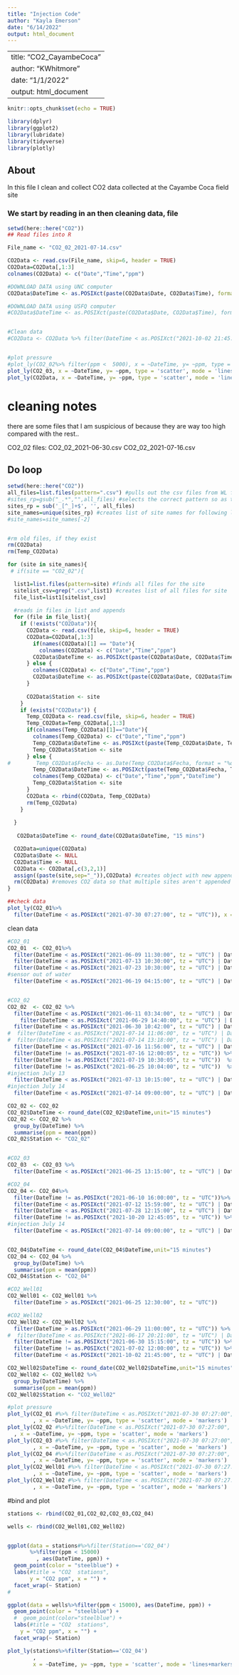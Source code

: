```yaml
---
title: "Injection Code"
author: "Kayla Emerson"
date: "6/14/2022"
output: html_document
---
```

---
title: "CO2_CayambeCoca"
author: "KWhitmore"
date: "1/1/2022"
output: html_document
---

```r
knitr::opts_chunk$set(echo = TRUE)

library(dplyr)
library(ggplot2)
library(lubridate)
library(tidyverse)
library(plotly)
```

## About
In this file I clean and collect CO2 data collected at the Cayambe Coca field site

### We start by reading in an then cleaning data, file 

```r
setwd(here::here("CO2"))
## Read files into R

File_name <- "CO2_02_2021-07-14.csv"

CO2Data <- read.csv(File_name, skip=6, header = TRUE)
CO2Data=CO2Data[,1:3]
colnames(CO2Data) <- c("Date","Time","ppm")

#DOWNLOAD DATA using UNC computer
CO2Data$DateTime <- as.POSIXct(paste(CO2Data$Date, CO2Data$Time), format="%m/%d/%Y %I:%M:%S %p", tz = "UTC")

#DOWNLOAD DATA using USFQ computer
#CO2Data$DateTime <- as.POSIXct(paste(CO2Data$Date, CO2Data$Time), format="%d/%m/%Y %H:%M:%S", tz = "UTC")


#Clean data
#CO2Data <- CO2Data %>% filter(DateTime < as.POSIXct("2021-10-02 21:45:00", tz = "UTC") | DateTime > as.POSIXct("2021-10-20 13:15:00", tz = "UTC"))


#plot pressure
#plot_ly(CO2_02%>% filter(ppm <  5000), x = ~DateTime, y= ~ppm, type = 'scatter', mode = 'lines+markers')
plot_ly(CO2_03, x = ~DateTime, y= ~ppm, type = 'scatter', mode = 'lines+markers')
plot_ly(CO2Data, x = ~DateTime, y= ~ppm, type = 'scatter', mode = 'lines+markers')

```
# cleaning notes
there are some files that I am suspicious of because they are way too high compared with the rest..

CO2_02 files:
CO2_02_2021-06-30.csv
CO2_02_2021-07-16.csv

## Do loop

```r

setwd(here::here("CO2"))
all_files=list.files(pattern=".csv") #pulls out the csv files from WL folder in HOBOware folder
#sites_rp=gsub("_.*","",all_files) #selects the correct pattern so as to seelct only desired files
sites_rp = sub('_[^_]+$', '', all_files)
site_names=unique(sites_rp) #creates list of site names for following loop
#site_names=site_names[-2]


#rm old files, if they exist
rm(CO2Data)
rm(Temp_CO2Data)

for (site in site_names){
 # if(site == "CO2_02"){

  list1=list.files(pattern=site) #finds all files for the site
  sitelist_csv=grep(".csv",list1) #creates list of all files for site
  file_list=list1[sitelist_csv]
  
  #reads in files in list and appends
  for (file in file_list){
    if (!exists("CO2Data")){
      CO2Data <- read.csv(file, skip=6, header = TRUE)
      CO2Data=CO2Data[,1:3]
        if(names(CO2Data)[1] == "Date"){
          colnames(CO2Data) <- c("Date","Time","ppm")
        CO2Data$DateTime <- as.POSIXct(paste(CO2Data$Date, CO2Data$Time), format="%m/%d/%Y %I:%M:%S %p", tz = "UTC")
      } else { 
        colnames(CO2Data) <- c("Date","Time","ppm")
        CO2Data$DateTime <- as.POSIXct(paste(CO2Data$Date, CO2Data$Time), format="%d/%m/%Y %H:%M:%S", tz = "UTC")
      }
      
      CO2Data$Station <- site
    }
    if (exists("CO2Data")) {
      Temp_CO2Data <- read.csv(file, skip=6, header = TRUE)  
      Temp_CO2Data=Temp_CO2Data[,1:3]
      if(colnames(Temp_CO2Data)[1]=="Date"){
        colnames(Temp_CO2Data) <- c("Date","Time","ppm")
        Temp_CO2Data$DateTime <- as.POSIXct(paste(Temp_CO2Data$Date, Temp_CO2Data$Time), format="%m/%d/%Y %I:%M:%S %p", tz = "UTC")
        Temp_CO2Data$Station <- site
      } else {
#        Temp_CO2Data$Fecha <- as.Date(Temp_CO2Data$Fecha, format = "%d / %m / %Y")
        Temp_CO2Data$DateTime <- as.POSIXct(paste(Temp_CO2Data$Fecha, Temp_CO2Data$Tiempo), format="%d/%m/%Y %H:%M:%S", tz = "UTC")
        colnames(Temp_CO2Data) <- c("Date","Time","ppm","DateTime")
        Temp_CO2Data$Station <- site
      }
      CO2Data <- rbind(CO2Data, Temp_CO2Data)
      rm(Temp_CO2Data)
    }
    
  }
  
   CO2Data$DateTime <- round_date(CO2Data$DateTime, "15 mins")

  CO2Data=unique(CO2Data)
  CO2Data$Date <- NULL
  CO2Data$Time <- NULL
  CO2Data <- CO2Data[,c(3,2,1)]
  assign((paste(site,sep="_")),CO2Data) #creates object with new appended data
  rm(CO2Data) #removes CO2 data so that multiple sites aren't appended together
}


```

```r

##check data
plot_ly(CO2_01%>%
  filter(DateTime < as.POSIXct("2021-07-30 07:27:00", tz = "UTC")), x = ~DateTime, y = ~ppm, type = 'scatter', mode = 'markers') 

```
clean data

```r
#CO2_01
CO2_01  <- CO2_01%>%
  filter(DateTime < as.POSIXct("2021-06-09 11:30:00", tz = "UTC") | DateTime >= as.POSIXct("2021-06-09 12:15:00", tz = "UTC")) %>%
  filter(DateTime < as.POSIXct("2021-07-13 10:30:00", tz = "UTC") | DateTime > as.POSIXct("2021-07-16 11:30:00", tz = "UTC")) %>%
  filter(DateTime < as.POSIXct("2021-07-23 10:30:00", tz = "UTC") | DateTime > as.POSIXct("2021-07-27 13:00:00", tz = "UTC"))%>%
#sensor out of water
  filter(DateTime < as.POSIXct("2021-06-19 04:15:00", tz = "UTC") | DateTime > as.POSIXct("2021-06-25 10:30:00", tz = "UTC"))


#CO2_02
CO2_02  <- CO2_02 %>% 
  filter(DateTime < as.POSIXct("2021-06-11 03:34:00", tz = "UTC") | DateTime > as.POSIXct("2021-06-16 11:52:00", tz = "UTC")) %>%
    filter(DateTime < as.POSIXct("2021-06-29 14:40:00", tz = "UTC") | DateTime > as.POSIXct("2021-06-29 15:00:00", tz = "UTC")) %>%
  filter(DateTime < as.POSIXct("2021-06-30 10:42:00", tz = "UTC") | DateTime > as.POSIXct("2021-06-30 11:45:00", tz = "UTC")) %>%
#  filter(DateTime < as.POSIXct("2021-07-14 11:06:00", tz = "UTC") | DateTime > as.POSIXct("2021-07-14 11:11:00", tz = "UTC")) %>% 
#  filter(DateTime < as.POSIXct("2021-07-14 13:18:00", tz = "UTC") | DateTime > as.POSIXct("2021-07-14 14:13:00", tz = "UTC")) %>%
  filter(DateTime < as.POSIXct("2021-07-16 11:56:00", tz = "UTC") | DateTime > as.POSIXct("2021-07-16 11:57:00", tz = "UTC")) %>%
  filter(DateTime != as.POSIXct("2021-07-16 12:00:05", tz = "UTC")) %>% 
  filter(DateTime != as.POSIXct("2021-07-19 10:30:05", tz = "UTC"))  %>%
  filter(DateTime != as.POSIXct("2021-06-25 10:04:00", tz = "UTC"))  %>%
#injection July 13
  filter(DateTime < as.POSIXct("2021-07-13 10:15:00", tz = "UTC") | DateTime > as.POSIXct("2021-07-13 15:15:00", tz = "UTC"))%>%
#injection July 14
  filter(DateTime < as.POSIXct("2021-07-14 09:00:00", tz = "UTC") | DateTime > as.POSIXct("2021-07-14 15:30:00", tz = "UTC"))

CO2_02 <- CO2_02
CO2_02$DateTime <- round_date(CO2_02$DateTime,unit="15 minutes")
CO2_02 <- CO2_02 %>% 
  group_by(DateTime) %>% 
  summarise(ppm = mean(ppm))
CO2_02$Station <- "CO2_02"


#CO2_03
CO2_03  <- CO2_03 %>%
  filter(DateTime < as.POSIXct("2021-06-25 13:15:00", tz = "UTC") | DateTime > as.POSIXct("2021-07-02 12:15:00", tz = "UTC"))

#CO2_04
CO2_04 <- CO2_04%>%
  filter(DateTime != as.POSIXct("2021-06-10 16:00:00", tz = "UTC"))%>%
  filter(DateTime < as.POSIXct("2021-07-12 15:59:00", tz = "UTC") | DateTime > as.POSIXct("2021-07-16 13:00:00", tz = "UTC"))%>%
  filter(DateTime < as.POSIXct("2021-07-28 12:15:00", tz = "UTC") | DateTime > as.POSIXct("2021-07-28 13:15:00", tz = "UTC"))%>%
  filter(DateTime != as.POSIXct("2021-10-20 12:45:05", tz = "UTC")) %>%
#injection July 14
  filter(DateTime < as.POSIXct("2021-07-14 09:00:00", tz = "UTC") | DateTime > as.POSIXct("2021-07-14 15:30:00", tz = "UTC"))


CO2_04$DateTime <- round_date(CO2_04$DateTime,unit="15 minutes")
CO2_04 <- CO2_04 %>% 
  group_by(DateTime) %>% 
  summarise(ppm = mean(ppm))
CO2_04$Station <- "CO2_04"

#CO2_Well01
CO2_Well01 <- CO2_Well01 %>%
  filter(DateTime > as.POSIXct("2021-06-25 12:30:00", tz = "UTC"))

#CO2_Well02
CO2_Well02 <- CO2_Well02 %>%
  filter(DateTime > as.POSIXct("2021-06-29 11:00:00", tz = "UTC")) %>%
#  filter(DateTime < as.POSIXct("2021-06-17 20:21:00", tz = "UTC") | DateTime > as.POSIXct("2021-06-18 08:21:00", tz = "UTC"))%>%
  filter(DateTime != as.POSIXct("2021-06-30 15:15:00", tz = "UTC")) %>%
  filter(DateTime != as.POSIXct("2021-07-02 12:00:00", tz = "UTC")) %>%
  filter(DateTime < as.POSIXct("2021-10-02 21:45:00", tz = "UTC") | DateTime > as.POSIXct("2021-10-20 13:15:00", tz = "UTC"))

CO2_Well02$DateTime <- round_date(CO2_Well02$DateTime,unit="15 minutes")
CO2_Well02 <- CO2_Well02 %>% 
  group_by(DateTime) %>% 
  summarise(ppm = mean(ppm))
CO2_Well02$Station <- "CO2_Well02"

#plot pressure
plot_ly(CO2_01 #%>% filter(DateTime < as.POSIXct("2021-07-30 07:27:00", tz = "UTC"))
        , x = ~DateTime, y= ~ppm, type = 'scatter', mode = 'markers')
plot_ly(CO2_02 #%>%filter(DateTime < as.POSIXct("2021-07-30 07:27:00", tz = "UTC"))
  , x = ~DateTime, y= ~ppm, type = 'scatter', mode = 'markers')
plot_ly(CO2_03 #%>% filter(DateTime < as.POSIXct("2021-07-30 07:27:00", tz = "UTC"))
        , x = ~DateTime, y= ~ppm, type = 'scatter', mode = 'markers')
plot_ly(CO2_04 #%>%filter(DateTime < as.POSIXct("2021-07-30 07:27:00", tz = "UTC"))
        , x = ~DateTime, y= ~ppm, type = 'scatter', mode = 'markers')
plot_ly(CO2_Well01 #%>% filter(DateTime < as.POSIXct("2021-07-30 07:27:00", tz = "UTC"))
        , x = ~DateTime, y= ~ppm, type = 'scatter', mode = 'markers')
plot_ly(CO2_Well02 #%>% filter(DateTime < as.POSIXct("2021-07-30 07:27:00", tz = "UTC"))
        , x = ~DateTime, y= ~ppm, type = 'scatter', mode = 'markers')

```


#bind and plot

```r
stations <- rbind(CO2_01,CO2_02,CO2_03,CO2_04)

wells <- rbind(CO2_Well01,CO2_Well02)


ggplot(data = stations#%>%filter(Station=='CO2_04')
       %>%filter(ppm < 15000)
         , aes(DateTime, ppm)) +
  geom_point(color = "steelblue") +
  labs(#title = "CO2  stations",
       y = "CO2 ppm", x = "") + 
  facet_wrap(~ Station)
#

ggplot(data = wells%>%filter(ppm < 15000), aes(DateTime, ppm)) +
  geom_point(color = "steelblue") +
  #  geom_point(color="steelblue") + 
  labs(#title = "CO2  stations",
    y = "CO2 ppm", x = "") + 
  facet_wrap(~ Station)

plot_ly(stations%>%filter(Station=='CO2_04')
        ,
        x = ~DateTime, y= ~ppm, type = 'scatter', mode = 'lines+markers')

```